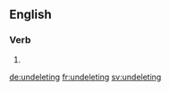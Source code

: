 ==English==

===Verb===
{{head|en|present participle}}

# {{present participle of|undelete|lang=en|nocat=1}}

[[de:undeleting]]
[[fr:undeleting]]
[[sv:undeleting]]